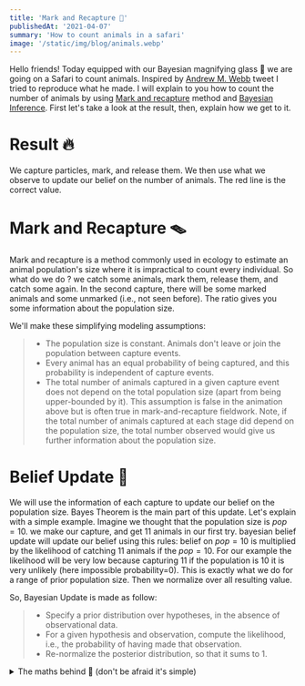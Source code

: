 ```yaml
---
title: 'Mark and Recapture 🦘'
publishedAt: '2021-04-07'
summary: 'How to count animals in a safari'
image: '/static/img/blog/animals.webp'
---
```


<MathSpace />

Hello friends! Today equipped with our Bayesian magnifying glass 🔎 we are going on a Safari to count animals. Inspired by [Andrew M. Webb](https://twitter.com/AndrewM_Webb/status/1212673397106388992) tweet I tried to reproduce what he made. I will explain to you how to count the number of animals by using [Mark and recapture](https://en.wikipedia.org/wiki/Mark_and_recapture) method and [Bayesian Inference](https://en.wikipedia.org/wiki/Bayesian_inference). First let's take a look at the result, then, explain how we get to it.

# Result 🔥

We capture particles, mark, and release them. We then use what we observe to update our belief on the number of animals. The red line is the correct value.

<MarkRecapture />

# Mark and Recapture 🪤

Mark and recapture is a method commonly used in ecology to estimate an animal population's size where it is impractical to count every individual. So what do we do ? we catch some animals, mark them, release them, and catch some again. In the second capture, there will be some marked animals and some unmarked (i.e., not seen before). The ratio gives you some information about the population size.

We'll make these simplifying modeling assumptions:

> * The population size is constant. Animals don't leave or join the population between capture events.
> * Every animal has an equal probability of being captured, and this probability is independent of capture events.
> * The total number of animals captured in a given capture event does not depend on the total population size (apart from being upper-bounded by it). This assumption is false in the animation above but is often true in mark-and-recapture fieldwork. Note, if the total number of animals captured at each stage did depend on the population size, the total number observed would give us further information about the population size.

# Belief Update 🤔 

We will use the information of each capture to update our belief on the population size. Bayes Theorem is the main part of this update. Let's explain with a simple example. Imagine we thought that the population size is $pop=10$. we make our capture, and get 11 animals in our first try. bayesian belief update will update our belief using this rules: belief on $pop=10$ is multiplied by the likelihood of catching 11 animals if the $pop=10$. For our example the likelihood will be very low because capturing 11 if the population is 10 it is very unlikely (here impossible probability=0). This is exactly what we do for a range of prior population size. Then we normalize over all resulting value.

So, Bayesian Update is made as follow:

> * Specify a prior distribution over hypotheses, in the absence of observational data.
> * For a given hypothesis and observation, compute the likelihood, i.e., the probability of having made that observation.
> * Re-normalize the posterior distribution, so that it sums to 1.

<details>
<summary>The maths behind 🧮 (don't be afraid it's simple)</summary>

<div className="text-center">
$\small{\mathbb{P}(H \mid O) \propto \mathbb{P}(O \mid H) \mathbb{P}(O)}$
</div>

If we let O stand for an observation, and H for a hypothesis. In our case it will look like :

<div className="text-center">
$\scriptsize{\mathbb{P}(X=pop \mid cap_{new}=k, cap_{already}=n) \propto \underbrace{\mathbb{P}(cap_{new}=k \mid X=k, cap_{already}=n)}_{\text{likelihood}} \underbrace{\mathbb{P}(X=pop \mid cap_{already}=n)}_{\text{prior}}}$
</div>

Where $cap_{new}$ is the number of new animals and $cap_{already}$ stand for the number of animals that we have already capture.

$\small{\mathbb{P}(cap_{new}=k \mid X=k, cap_{already}=n)}$ follow a [hypergeometric distribution](https://en.wikipedia.org/wiki/Hypergeometric_distribution).

</details>
